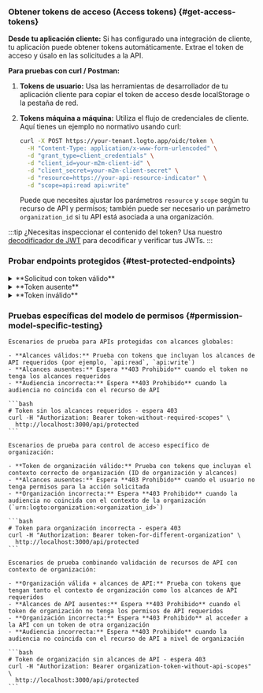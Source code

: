
### Obtener tokens de acceso (Access tokens) \{#get-access-tokens}

**Desde tu aplicación cliente:**
Si has configurado una integración de cliente, tu aplicación puede obtener tokens automáticamente. Extrae el token de acceso y úsalo en las solicitudes a la API.

**Para pruebas con curl / Postman:**

1. **Tokens de usuario:** Usa las herramientas de desarrollador de tu aplicación cliente para copiar el token de acceso desde localStorage o la pestaña de red.
2. **Tokens máquina a máquina:** Utiliza el flujo de credenciales de cliente. Aquí tienes un ejemplo no normativo usando curl:

   ```bash
   curl -X POST https://your-tenant.logto.app/oidc/token \
     -H "Content-Type: application/x-www-form-urlencoded" \
     -d "grant_type=client_credentials" \
     -d "client_id=your-m2m-client-id" \
     -d "client_secret=your-m2m-client-secret" \
     -d "resource=https://your-api-resource-indicator" \
     -d "scope=api:read api:write"
   ```

   Puede que necesites ajustar los parámetros `resource` y `scope` según tu recurso de API y permisos; también puede ser necesario un parámetro `organization_id` si tu API está asociada a una organización.

:::tip
¿Necesitas inspeccionar el contenido del token? Usa nuestro [decodificador de JWT](https://logto.io/jwt-decoder) para decodificar y verificar tus JWTs.
:::

### Probar endpoints protegidos \{#test-protected-endpoints}

<details>
<summary>**Solicitud con token válido**</summary>

```bash
curl -H "Authorization: Bearer eyJhbGciOiJSUzI1NiIsInR5cCI6IkpXVCJ9..." \
  http://localhost:3000/api/protected
```

**Respuesta esperada:**

```json
{
  "auth": {
    "sub": "user123",
    "clientId": "app456",
    "organizationId": "org789",
    "scopes": ["api:read", "api:write"],
    "audience": ["https://your-api-resource-indicator"]
  }
}
```

</details>

<details>
<summary>**Token ausente**</summary>

```bash
curl http://localhost:3000/api/protected
```

**Respuesta esperada (401):**

```json
{
  "error": "Authorization header is missing"
}
```

</details>

<details>
<summary>**Token inválido**</summary>

```bash
curl -H "Authorization: Bearer invalid-token" \
  http://localhost:3000/api/protected
```

**Respuesta esperada (401):**

```json
{
  "error": "Invalid token"
}
```

</details>

### Pruebas específicas del modelo de permisos \{#permission-model-specific-testing}

<Tabs groupId="permission-models">
  <TabItem value="global-api-resources" label="Recursos de API globales">

    Escenarios de prueba para APIs protegidas con alcances globales:

    - **Alcances válidos:** Prueba con tokens que incluyan los alcances de API requeridos (por ejemplo, `api:read`, `api:write`)
    - **Alcances ausentes:** Espera **403 Prohibido** cuando el token no tenga los alcances requeridos
    - **Audiencia incorrecta:** Espera **403 Prohibido** cuando la audiencia no coincida con el recurso de API

    ```bash
    # Token sin los alcances requeridos - espera 403
    curl -H "Authorization: Bearer token-without-required-scopes" \
      http://localhost:3000/api/protected
    ```

  </TabItem>
  <TabItem value="organization-permissions" label="Permisos de organización (no API)">

    Escenarios de prueba para control de acceso específico de organización:

    - **Token de organización válido:** Prueba con tokens que incluyan el contexto correcto de organización (ID de organización y alcances)
    - **Alcances ausentes:** Espera **403 Prohibido** cuando el usuario no tenga permisos para la acción solicitada
    - **Organización incorrecta:** Espera **403 Prohibido** cuando la audiencia no coincida con el contexto de la organización (`urn:logto:organization:<organization_id>`)

    ```bash
    # Token para organización incorrecta - espera 403
    curl -H "Authorization: Bearer token-for-different-organization" \
      http://localhost:3000/api/protected
    ```

  </TabItem>
  <TabItem value="organization-level-api-resources" label="Recursos de API a nivel de organización">

    Escenarios de prueba combinando validación de recursos de API con contexto de organización:

    - **Organización válida + alcances de API:** Prueba con tokens que tengan tanto el contexto de organización como los alcances de API requeridos
    - **Alcances de API ausentes:** Espera **403 Prohibido** cuando el token de organización no tenga los permisos de API requeridos
    - **Organización incorrecta:** Espera **403 Prohibido** al acceder a la API con un token de otra organización
    - **Audiencia incorrecta:** Espera **403 Prohibido** cuando la audiencia no coincida con el recurso de API a nivel de organización

    ```bash
    # Token de organización sin alcances de API - espera 403
    curl -H "Authorization: Bearer organization-token-without-api-scopes" \
      http://localhost:3000/api/protected
    ```

  </TabItem>
</Tabs>

